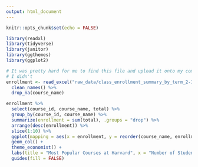 ```yaml
---
output: html_document
---
```


```r
knitr::opts_chunk$set(echo = FALSE)

library(readxl)
library(tidyverse)
library(janitor)
library(ggthemes)
library(ggplot2)

```


```r
# It was pretty hard for me to find this file and upload it onto my computer.
# I didn't 
enrollment <- read_excel("raw_data/class_enrollment_summary_by_term_2-11-2021 (1).xlsx", skip = 3) %>%
  clean_names() %>% 
  drop_na(course_name)
```

```r
enrollment %>% 
  select(course_id, course_name, total) %>%
  group_by(course_id, course_name) %>%
  summarize(enrollment = sum(total), .groups = "drop") %>%
  arrange(desc(enrollment)) %>%
  slice(1:10) %>%
  ggplot(mapping = aes(x = enrollment, y = reorder(course_name, enrollment), fill = "red")) +
  geom_col() + 
  theme_economist() +
  labs(title = "Most Popular Courses at Harvard", x = "Number of Students Enrolled", y = NULL, caption = "Source: Harvard Register") +
  guides(fill = FALSE)
 
```



